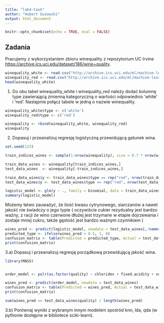 ```yaml
---
title: "lab4-task"
author: "Hubert Guzowski"
output: html_document
---
```


```r
knitr::opts_chunk$set(echo = TRUE, eval = FALSE)
```

## Zadania

Pracujemy z wykorzystaniem zbioru winequality z repozytorium UC Irvine <https://archive.ics.uci.edu/dataset/186/wine+quality>.

```r
winequality_white <- read.csv("http://archive.ics.uci.edu/ml/machine-learning-databases/wine-quality/winequality-white.csv", sep = ";")
winequality_red <- read.csv("http://archive.ics.uci.edu/ml/machine-learning-databases/wine-quality/winequality-red.csv", sep = ";")
head(winequality_white)
```

1.  Do obu tabel winequality_white i winequality_red należy dodać kolumnę type zawierającą zmienną kategoryczną o wartości odpowiednio 'white' i 'red'. Następnie połącz tabele w jedną o nazwie winequality.

```r
winequality_white$type <- c('white')
winequality_red$type <- c('red')

winequality <- rbind(winequality_white, winequality_red)
winequality
```

2.  Dopasuj i przeanalizuj regresję logistyczną przewidującą gatunek wina.

```r
set.seed(123)

train_indices_wines <- sample(1:nrow(winequality), size = 0.7 * nrow(winequality))

train_data_wines <- winequality[train_indices_wines,]
test_data_wines  <- winequality[-train_indices_wines,]

train_data_wines$y <- train_data_wines$type == rep("red", nrow(train_data_wines))
test_data_wines$y <- test_data_wines$type == rep("red", nrow(test_data_wines))

```


```r

logistic_model <- glm(y ~ ., family = binomial, data = train_data_wines[,!names(train_data_wines) %in% c('type') ])
summary(logistic_model)
```
Możemy łatwo zauważyć, że ilość kwasu cytrynowego, siarczanów a nawet jakość nie świadczy o jego typie ( oczywiście  cukier rezydualny jest bardzo ważny, z racji że wino czerwone dłużej jest trzymane w etapie dojrzewania i zostaje mniej cukru, także gęstość jest bardzo ważnym czynnikiem )
```r
wines_pred <- predict(logistic_model, newdata = test_data_wines[,!names(test_data_wines) %in% c('type', 'y') ], type = "response")
predicted_type <- ifelse(wines_pred > 0.5, 1, 0)
confusion_matrix <- table(Predicted = predicted_type, Actual = test_data_wines$y)
print(confusion_matrix)
```
3.a) Dopasuj i przeanalizuj regresję porządkową przewidującą jakość wina.


```r
library(MASS)


order_model <- polr(as.factor(quality) ~ chlorides + fixed.acidity + volatile.acidity + residual.sugar + chlorides + total.sulfur.dioxide + density + type, data = train_data_wines, method="logistic")


```

```r
wines_pred <- predict(order_model, newdata = test_data_wines)
confusion_matrix <- table(Predicted = wines_pred, Actual = test_data_wines$quality)
print(confusion_matrix)

sum(wines_pred == test_data_wines$quality) / length(wines_pred)
```

3.b) Porównaj wyniki z wybranym innym modelem spośród knn, lda, qda (w pythonie dostępne w bibliotece sciki-learn).

```         
```
